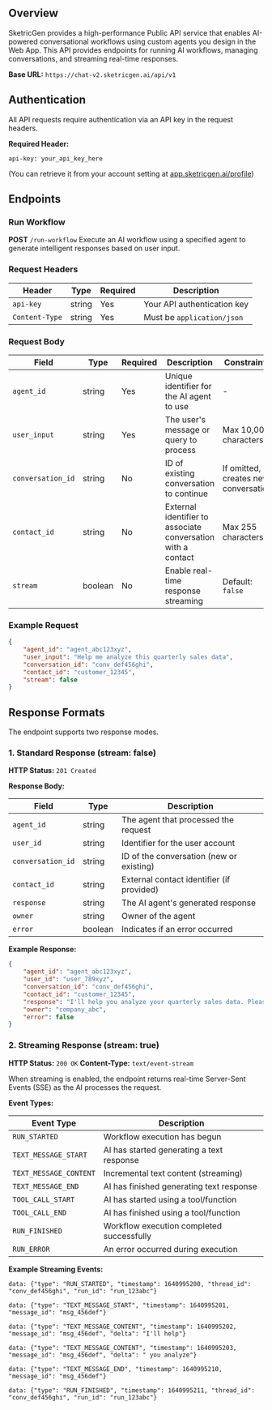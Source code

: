 ## Overview

SketricGen provides a high-performance Public API service that enables AI-powered conversational workflows using custom agents you design in the Web App.
This API provides endpoints for running AI workflows, managing conversations, and streaming real-time responses.

**Base URL:**
`https://chat-v2.sketricgen.ai/api/v1`

## Authentication

All API requests require authentication via an API key in the request headers.

**Required Header:**

```
api-key: your_api_key_here
```
(You can retrieve it from your account setting at [app.sketricgen.ai/profile](https://app.sketricgen.ai/profile))

## Endpoints

### Run Workflow

**POST** `/run-workflow`
Execute an AI workflow using a specified agent to generate intelligent responses based on user input.

### Request Headers

| Header         | Type   | Required | Description                 |
| -------------- | ------ | -------- | --------------------------- |
| `api-key`      | string | Yes      | Your API authentication key |
| `Content-Type` | string | Yes      | Must be `application/json`  |

### Request Body

| Field             | Type    | Required | Description                               | Constraints                          |
| ----------------- | ------- | -------- | ----------------------------------------- | ------------------------------------ |
| `agent_id`        | string  | Yes      | Unique identifier for the AI agent to use | -                                    |
| `user_input`      | string  | Yes      | The user's message or query to process    | Max 10,000 characters                |
| `conversation_id` | string  | No       | ID of existing conversation to continue   | If omitted, creates new conversation |
| `contact_id`      | string  | No       | External identifier to associate conversation with a contact | Max 255 characters |
| `stream`          | boolean | No       | Enable real-time response streaming       | Default: `false`                     |

### Example Request

```json
{
	"agent_id": "agent_abc123xyz",
	"user_input": "Help me analyze this quarterly sales data",
	"conversation_id": "conv_def456ghi",
	"contact_id": "customer_12345",
	"stream": false
}
```

## Response Formats

The endpoint supports two response modes.

### 1. Standard Response (stream: false)

**HTTP Status:** `201 Created`

**Response Body:**

| Field             | Type    | Description                              |
| ----------------- | ------- | ---------------------------------------- |
| `agent_id`        | string  | The agent that processed the request     |
| `user_id`         | string  | Identifier for the user account          |
| `conversation_id` | string  | ID of the conversation (new or existing) |
| `contact_id`      | string  | External contact identifier (if provided) |
| `response`        | string  | The AI agent's generated response        |
| `owner`           | string  | Owner of the agent                       |
| `error`           | boolean | Indicates if an error occurred           |

**Example Response:**

```json
{
	"agent_id": "agent_abc123xyz",
	"user_id": "user_789xyz",
	"conversation_id": "conv_def456ghi",
	"contact_id": "customer_12345",
	"response": "I'll help you analyze your quarterly sales data. Please share the data file or provide the key metrics you'd like me to examine.",
	"owner": "company_abc",
	"error": false
}
```

### 2. Streaming Response (stream: true)

**HTTP Status:** `200 OK`
**Content-Type:** `text/event-stream`

When streaming is enabled, the endpoint returns real-time Server-Sent Events (SSE) as the AI processes the request.

**Event Types:**

| Event Type             | Description                               |
| ---------------------- | ----------------------------------------- |
| `RUN_STARTED`          | Workflow execution has begun              |
| `TEXT_MESSAGE_START`   | AI has started generating a text response |
| `TEXT_MESSAGE_CONTENT` | Incremental text content (streaming)      |
| `TEXT_MESSAGE_END`     | AI has finished generating text response  |
| `TOOL_CALL_START`      | AI has started using a tool/function      |
| `TOOL_CALL_END`        | AI has finished using a tool/function     |
| `RUN_FINISHED`         | Workflow execution completed successfully |
| `RUN_ERROR`            | An error occurred during execution        |

**Example Streaming Events:**

```
data: {"type": "RUN_STARTED", "timestamp": 1640995200, "thread_id": "conv_def456ghi", "run_id": "run_123abc"}

data: {"type": "TEXT_MESSAGE_START", "timestamp": 1640995201, "message_id": "msg_456def"}

data: {"type": "TEXT_MESSAGE_CONTENT", "timestamp": 1640995202, "message_id": "msg_456def", "delta": "I'll help"}

data: {"type": "TEXT_MESSAGE_CONTENT", "timestamp": 1640995203, "message_id": "msg_456def", "delta": " you analyze"}

data: {"type": "TEXT_MESSAGE_END", "timestamp": 1640995210, "message_id": "msg_456def"}

data: {"type": "RUN_FINISHED", "timestamp": 1640995211, "thread_id": "conv_def456ghi", "run_id": "run_123abc"}
```
